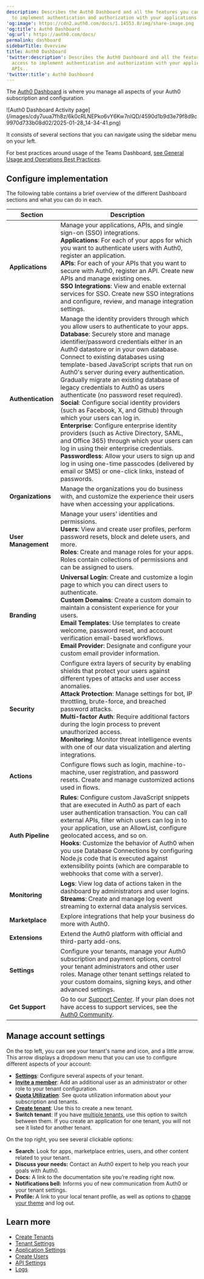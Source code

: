 ```yaml
---
description: Describes the Auth0 Dashboard and all the features you can access
  to implement authentication and authorization with your applications and APIs..
'og:image': https://cdn2.auth0.com/docs/1.14553.0/img/share-image.png
'og:title': Auth0 Dashboard
'og:url': https://auth0.com/docs/
permalink: dashboard
sidebarTitle: Overview
title: Auth0 Dashboard
'twitter:description': Describes the Auth0 Dashboard and all the features you can
  access to implement authentication and authorization with your applications and
  APIs..
'twitter:title': Auth0 Dashboard
---
```

The [Auth0 Dashboard](https://manage.auth0.com/#) is where you manage all aspects of your Auth0 subscription and configuration.

<Frame>![Auth0 Dashboard Activity page](/images/cdy7uua7fh8z/6k0cRLNEPko6vY6Kw7nIQD/4590d1b9d3e79f8d9c9970d733b08d02/2025-01-28_14-34-41.png)</Frame>

It consists of several sections that you can navigate using the sidebar menu on your left.

<Callout icon="file-lines" color="#0EA5E9" iconType="regular">

For best practices around usage of the Teams Dashboard, [see General Usage and Operations Best Practices](/docs/troubleshoot/general-usage-and-operations-best-practices).

</Callout>

## Configure implementation

The following table contains a brief overview of the different Dashboard sections and what you can do in each.

<table class="table"><thead>
<tr>
<th><strong>Section</strong></th>
<th><strong>Description</strong></th>
</tr>
</thead>
<tbody>
<tr>
<td><strong>Applications</strong></td>
<td>Manage your applications, APIs, and single sign-on (SSO) integrations.<br/><strong>Applications</strong>: For each of your apps for which you want to authenticate users with Auth0, register an application.<br/><strong>APIs</strong>: For each of your APIs that you want to secure with Auth0, register an API. Create new APIs and manage existing ones.<br/><strong>SSO Integrations</strong>: View and enable external services for SSO. Create new SSO integrations and configure, review, and manage integration settings.</td>
</tr>
<tr>
<td><strong>Authentication</strong></td>
<td>Manage the identity providers through which you allow users to authenticate to your apps.<br/><strong>Database</strong>: Securely store and manage identifier/password credentials either in an Auth0 datastore or in your own database. Connect to existing databases using template-based JavaScript scripts that run on Auth0's server during every authentication. Gradually migrate an existing database of legacy credentials to Auth0 as users authenticate (no password reset required).<br/> <strong>Social</strong>: Configure social identity providers (such as Facebook, X, and Github) through which your users can log in.<br/><strong>Enterprise</strong>: Configure enterprise identity providers (such as Active Directory, SAML, and Office 365) through which your users can log in using their enterprise credentials.<br/><strong>Passwordless</strong>: Allow your users to sign up and log in using one-time passcodes (delivered by email or SMS) or one-click links, instead of passwords.</td>
</tr>
<tr>
<td><strong>Organizations</strong></td>
<td>Manage the organizations you do business with, and customize the experience their users have when accessing your applications.</td>
</tr>
<tr>
<td><strong>User Management</strong></td>
<td>Manage your users' identities and permissions.<br/> <strong>Users</strong>: View and create user profiles, perform password resets, block and delete users, and more.<br/><strong>Roles</strong>: Create and manage roles for your apps. Roles contain collections of permissions and can be assigned to users.</td>
</tr>
<tr>
<td><strong>Branding</strong></td>
<td><strong>Universal Login</strong>: Create and customize a login page to which you can direct users to authenticate. <br/><strong>Custom Domains</strong>: Create a custom domain to maintain a consistent experience for your users.<br/><strong>Email Templates</strong>: Use templates to create welcome, password reset, and account verification email-based workflows. <br/><strong>Email Provider</strong>: Designate and configure your custom email provider information.</td>
</tr>
<tr>
<td><strong>Security</strong></td>
<td>Configure extra layers of security by enabling shields that protect your users against different types of attacks and user access anomalies. <br/><strong>Attack Protection</strong>: Manage settings for bot, IP throttling, brute-force, and breached password attacks. <br/><strong>Multi-factor Auth</strong>: Require additional factors during the login process to prevent unauthorized access. <br/><strong>Monitoring</strong>: Monitor threat intelligence events with one of our data visualization and alerting integrations.</td>
</tr>
<tr>
<td><strong>Actions</strong></td>
<td>Configure flows such as login, machine-to-machine, user registration, and password resets. Create and manage customized actions used in flows.</td>
</tr>
<tr>
<td><strong>Auth Pipeline</strong></td>
<td><strong>Rules</strong>: Configure custom JavaScript snippets that are executed in Auth0 as part of each user authentication transaction. You can call external APIs, filter which users can log in to your application, use an AllowList, configure geolocated access, and so on. <br/><strong>Hooks</strong>: Customize the behavior of Auth0 when you use Database Connections by configuring Node.js code that is executed against extensibility points (which are comparable to webhooks that come with a server).</td>
</tr>
<tr>
<td><strong>Monitoring</strong></td>
<td><strong>Logs</strong>: 	View log data of actions taken in the dashboard by administrators and user logins. <br/><strong>Streams</strong>: Create and manage log event streaming to external data analysis services.</td>
</tr>
<tr>
<td><strong>Marketplace</strong></td>
<td>Explore integrations that help your business do more with Auth0.</td>
</tr>
<tr>
<td><strong>Extensions</strong></td>
<td>Extend the Auth0 platform with official and third-party add-ons.</td>
</tr>
<tr>
<td><strong>Settings</strong></td>
<td>Configure your tenants, manage your Auth0 subscription and payment options, control your tenant administrators and other user roles. Manage other tenant settings related to your custom domains, signing keys, and other advanced settings.</td>
</tr>
<tr>
<td><strong>Get Support</strong></td>
<td>Go to our <a href="https://support.auth0.com">Support Center</a>. If your plan does not have access to support services, see the <a href="https://community.auth0.com/">Auth0 Community</a>.</td>
</tr>
</tbody>
</table>

## Manage account settings

On the top left, you can see your tenant's name and icon, and a little arrow. This arrow displays a dropdown menu that you can use to configure different aspects of your account:

* [**Settings**](/docs/get-started/tenant-settings): Configure several aspects of your tenant.
* [**Invite a member**](/docs/get-started/manage-dashboard-access): Add an additional user as an administrator or other role to your tenant configuration.
* [**Quota Utilization**](https://support.auth0.com/reports/quota): See quota utilization information about your subscription and tenants.
* [**Create tenant**](/docs/get-started/auth0-overview/create-tenants): Use this to create a new tenant.
* **Switch tenant**: If you have [multiple tenants](/docs/get-started/auth0-overview/create-tenants/create-multiple-tenants), use this option to switch between them. If you create an application for one tenant, you will not see it listed for another tenant.

On the top right, you see several clickable options:

* **Search**: Look for apps, marketplace entries, users, and other content related to your tenant.
* **Discuss your needs:** Contact an Auth0 expert to help you reach your goals with Auth0.
* **Docs:** A link to the documentation site you’re reading right now.
* **Notifications bell:** Informs you of new communication from Auth0 or your tenant settings.
* **Profile:** A link to your local tenant profile, as well as options to [change your theme](/docs/get-started/dashboard-profile/light-and-dark-themes) and log out.

## Learn more

* [Create Tenants](/docs/get-started/auth0-overview/create-tenants)
* [Tenant Settings](/docs/get-started/tenant-settings)
* [Application Settings](/docs/get-started/applications/application-settings)
* [Create Users](/docs/manage-users/user-accounts/create-users)
* [API Settings](/docs/get-started/apis/api-settings)
* [Logs](/docs/deploy-monitor/logs)